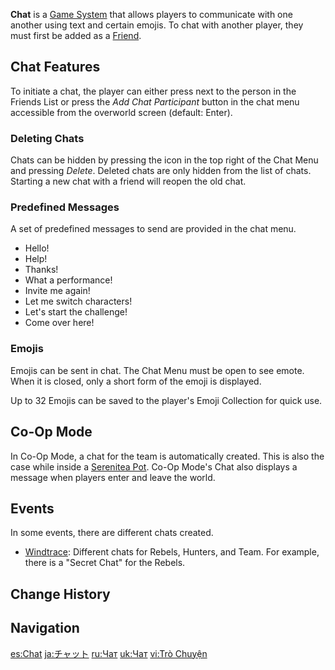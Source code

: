 {{CustomTabs
|tab1 = Overview
|tab2 = Gallery
}}
{{Terminology Infobox
|image        = Chat Predefined Message List.png
|type         = Game Systems
|group        = Menus
}}
'''Chat''' is a [[Game System]] that allows players to communicate with one another using text and certain emojis. To chat with another player, they must first be added as a [[Friend]].

==Chat Features==
To initiate a chat, the player can either press {{DIcon}} next to the person in the Friends List or press the ''Add Chat Participant'' button in the chat menu accessible from the overworld screen (default: Enter).

===Deleting Chats===
Chats can be hidden by pressing the icon in the top right of the Chat Menu and pressing ''Delete''. Deleted chats are only hidden from the list of chats. Starting a new chat with a friend will reopen the old chat.

===Predefined Messages===
A set of predefined messages to send are provided in the chat menu.
* Hello!
* Help!
* Thanks!
* What a performance!
* Invite me again!
* Let me switch characters!
* Let's start the challenge!
* Come over here!

===Emojis===
{{Main|Chat/Gallery}}
Emojis can be sent in chat. The Chat Menu must be open to see emote. When it is closed, only a short form of the emoji is displayed.

Up to 32 Emojis can be saved to the player's Emoji Collection for quick use.

==Co-Op Mode==
{{Main|Co-Op Mode}}
In Co-Op Mode, a chat for the team is automatically created. This is also the case while inside a [[Serenitea Pot]]. Co-Op Mode's Chat also displays a message when players enter and leave the world.

==Events==
In some events, there are different chats created.
* [[Windtrace]]: Different chats for Rebels, Hunters, and Team. For example, there is a "Secret Chat" for the Rebels.

==Change History==
{{Change History|1.0}}

==Navigation==
{{Game Systems Navbox}}

[[es:Chat]]
[[ja:チャット]]
[[ru:Чат]]
[[uk:Чат]]
[[vi:Trò Chuyện]]